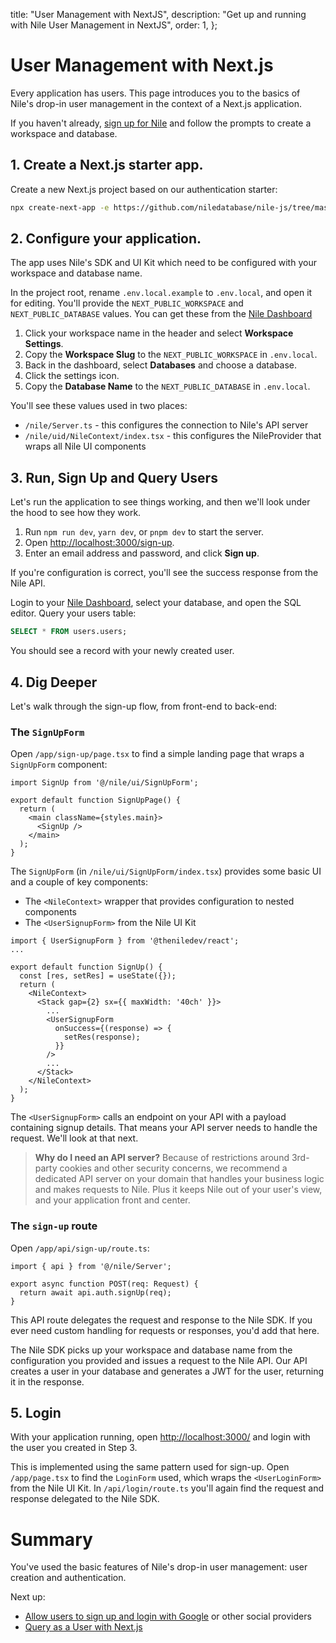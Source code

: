   title: "User Management with NextJS",
  description: "Get up and running with Nile User Management in NextJS",
  order: 1,
};

# User Management with Next.js #

Every application has users. This page introduces you to the basics of Nile's drop-in user
management in the context of a Next.js application.

If you haven't already, [sign up for Nile][nad] and follow the prompts to create a workspace and
database.

## 1. Create a Next.js starter app. ##

Create a new Next.js project based on our authentication starter:

```bash
npx create-next-app -e https://github.com/niledatabase/nile-js/tree/master/examples/authentication nile-auth-app && cd nile-auth-app
```

## 2. Configure your application. ##

The app uses Nile's SDK and UI Kit which need to be configured with your workspace and database
name.

In the project root, rename `.env.local.example` to `.env.local`, and open it for editing. You'll
provide the `NEXT_PUBLIC_WORKSPACE` and `NEXT_PUBLIC_DATABASE` values. You can get these from the
[Nile Dashboard][nad]

1. Click your workspace name in the header and select **Workspace Settings**.
2. Copy the **Workspace Slug** to the `NEXT_PUBLIC_WORKSPACE` in `.env.local`.
3. Back in the dashboard, select **Databases** and choose a database.
4. Click the settings icon.
5. Copy the **Database Name** to the `NEXT_PUBLIC_DATABASE` in `.env.local`.

You'll see these values used in two places:

* `/nile/Server.ts` - this configures the connection to Nile's API server
* `/nile/uid/NileContext/index.tsx` - this configures the NileProvider that wraps all Nile UI
components

## 3. Run, Sign Up and Query Users ##

Let's run the application to see things working, and then we'll look under the hood to see how they
work.

1. Run `npm run dev`, `yarn dev`, or `pnpm dev` to start the server.
2. Open [http://localhost:3000/sign-up](http://localhost:3000/sign-up).
3. Enter an email address and password, and click **Sign up**.

If you're configuration is correct, you'll see the success response from the Nile API.

Login to your [Nile Dashboard][nad], select your database, and open the SQL editor. Query your users
table:

```sql
SELECT * FROM users.users;
```

You should see a record with your newly created user.

## 4. Dig Deeper ##

Let's walk through the sign-up flow, from front-end to back-end:

### The `SignUpForm` ###

Open `/app/sign-up/page.tsx` to find a simple landing page that wraps a `SignUpForm` component:

```tsx title="/app/sign-up/page.tsx"
import SignUp from '@/nile/ui/SignUpForm';

export default function SignUpPage() {
  return (
    <main className={styles.main}>
      <SignUp />
    </main>
  );
}
```

The `SignUpForm` (in `/nile/ui/SignUpForm/index.tsx`) provides some basic UI and a couple of key
components:

* The `<NileContext>` wrapper that provides configuration to nested components
* The `<UserSignupForm>` from the Nile UI Kit

```tsx title="/nile/ui/SignUpForm/index.tsx"
import { UserSignupForm } from '@theniledev/react';
...

export default function SignUp() {
  const [res, setRes] = useState({});
  return (
    <NileContext>
      <Stack gap={2} sx={{ maxWidth: '40ch' }}>
        ...
        <UserSignupForm
          onSuccess={(response) => {
            setRes(response);
          }}
        />
        ...
      </Stack>
    </NileContext>
  );
}

```

The `<UserSignupForm>` calls an endpoint on your API with a payload containing signup details. That
means your API server needs to handle the request. We'll look at that next.

> **Why do I need an API server?**
> Because of restrictions around 3rd-party cookies and other security concerns, we
> recommend a dedicated API server on your domain that handles your business logic
> and makes requests to Nile. Plus it keeps Nile out of your user's view, and your
> application front and center.

### The `sign-up` route ###

Open `/app/api/sign-up/route.ts`:

```tsx title="/app/api/sign-up/route.ts"
import { api } from '@/nile/Server';

export async function POST(req: Request) {
  return await api.auth.signUp(req);
}
```

This API route delegates the request and response to the Nile SDK. If you ever need custom handling
for requests or responses, you'd add that here.

The Nile SDK picks up your workspace and database name from the configuration you provided and
issues a request to the Nile API. Our API creates a user in your database and generates a JWT for
the user, returning it in the response.

## 5. Login ##

With your application running, open [http://localhost:3000/](http://localhost:3000/) and login with
the user you created in Step 3.

This is implemented using the same pattern used for sign-up. Open `/app/page.tsx` to find the
`LoginForm` used, which wraps the `<UserLoginForm>` from the Nile UI Kit. In `/api/login/route.ts`
you'll again find the request and response delegated to the Nile SDK.

# Summary #

You've used the basic features of Nile's drop-in user management: user creation and authentication.

Next up:

- [Allow users to sign up and login with Google]() or other social providers
- [Query as a User with Next.js]()

[nad]: https://dev-nad.thenile.dev/ "Nile Dashboard"
